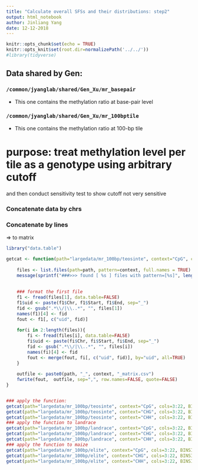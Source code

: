 ```yaml
---
title: "Calculate overall SFSs and their distributions: step2"
output: html_notebook
author: Jinliang Yang
date: 12-12-2018
---
```



```r
knitr::opts_chunk$set(echo = TRUE) 
knitr::opts_knit$set(root.dir=normalizePath('../../')) 
#library(tidyverse)
```

## Data shared by Gen:

### `/common/jyanglab/shared/Gen_Xu/mr_basepair`
- This one contains the methylation ratio at base-pair level

### `/common/jyanglab/shared/Gen_Xu/mr_100bptile`
- This one contains the methylation ratio at 100-bp tile


# purpose: treat methylation level per tile as a genotype using arbitrary cutoff 

and then conduct sensitivity test to show cutoff not very sensitive 

### Concatenate data by chrs

### Concatenate by lines
=> to matrix

```r
library("data.table")

getcat <- function(path="largedata/mr_100bp/teosinte", context="CpG", cols=3:22, BINSIZE=100){
    
    files <- list.files(path=path, pattern=context, full.names = TRUE)  
    message(sprintf("###>>> found [ %s ] files with pattern=[%s]", length(files), context))
    
    
    ### format the first file 
    f1 <- fread(files[1], data.table=FALSE)
    f1$uid <- paste(f1$Chr, f1$Start, f1$End, sep="_")
    fid <- gsub(".*\\/|\\..*", "", files[1])
    names(f1)[4] <- fid
    fout <- f1[, c("uid", fid)]
        
    for(i in 2:length(files)){
        fi <- fread(files[i], data.table=FALSE)
        fi$uid <- paste(fi$Chr, fi$Start, fi$End, sep="_")
        fid <- gsub(".*\\/|\\..*", "", files[i])
        names(fi)[4] <- fid
        fout <- merge(fout, fi[, c("uid", fid)], by="uid", all=TRUE)
    }
 
    outfile <- paste0(path, "_", context, "_matrix.csv")   
    fwrite(fout,  outfile, sep=",", row.names=FALSE, quote=FALSE)   
}


### apply the function:
getcat(path="largedata/mr_100bp/teosinte", context="CpG", cols=3:22, BINSIZE=100)
getcat(path="largedata/mr_100bp/teosinte", context="CHG", cols=3:22, BINSIZE=100)
getcat(path="largedata/mr_100bp/teosinte", context="CHH", cols=3:22, BINSIZE=100)
### apply the function to landrace
getcat(path="largedata/mr_100bp/landrace", context="CpG", cols=3:22, BINSIZE=100)
getcat(path="largedata/mr_100bp/landrace", context="CHG", cols=3:22, BINSIZE=100)
getcat(path="largedata/mr_100bp/landrace", context="CHH", cols=3:22, BINSIZE=100)
### apply the function to maize
getcat(path="largedata/mr_100bp/elite", context="CpG", cols=3:22, BINSIZE=100)
getcat(path="largedata/mr_100bp/elite", context="CHG", cols=3:22, BINSIZE=100)
getcat(path="largedata/mr_100bp/elite", context="CHH", cols=3:22, BINSIZE=100)

``` 
  




